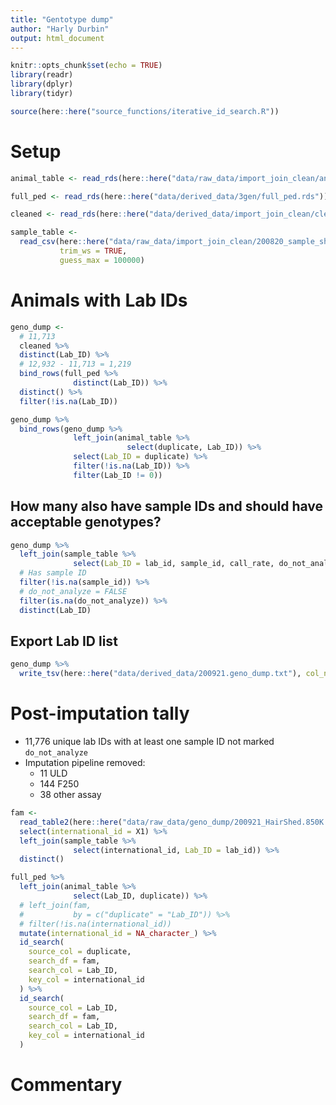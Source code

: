 ```yaml
---
title: "Gentotype dump"
author: "Harly Durbin"
output: html_document
---
```


```r
knitr::opts_chunk$set(echo = TRUE)
library(readr)
library(dplyr)
library(tidyr)

source(here::here("source_functions/iterative_id_search.R"))
```

# Setup

```r
animal_table <- read_rds(here::here("data/raw_data/import_join_clean/animal_table.rds"))
```

```r
full_ped <- read_rds(here::here("data/derived_data/3gen/full_ped.rds"))
```

```r
cleaned <- read_rds(here::here("data/derived_data/import_join_clean/cleaned.rds"))
```

```r
sample_table <- 
  read_csv(here::here("data/raw_data/import_join_clean/200820_sample_sheet.csv"),
           trim_ws = TRUE,
           guess_max = 100000)
```

# Animals with Lab IDs

```r
geno_dump <-
  # 11,713
  cleaned %>% 
  distinct(Lab_ID) %>% 
  # 12,932 - 11,713 = 1,219
  bind_rows(full_ped %>% 
              distinct(Lab_ID)) %>% 
  distinct() %>% 
  filter(!is.na(Lab_ID))

geno_dump %>% 
  bind_rows(geno_dump %>% 
              left_join(animal_table %>% 
                          select(duplicate, Lab_ID)) %>% 
              select(Lab_ID = duplicate) %>% 
              filter(!is.na(Lab_ID)) %>% 
              filter(Lab_ID != 0))
```

## How many also have sample IDs and should have acceptable genotypes?

```r
geno_dump %>% 
  left_join(sample_table %>% 
              select(Lab_ID = lab_id, sample_id, call_rate, do_not_analyze)) %>% 
  # Has sample ID
  filter(!is.na(sample_id)) %>% 
  # do_not_analyze = FALSE
  filter(is.na(do_not_analyze)) %>% 
  distinct(Lab_ID)
```

## Export Lab ID list

```r
geno_dump %>% 
  write_tsv(here::here("data/derived_data/200921.geno_dump.txt"), col_names = FALSE)
```

# Post-imputation tally

* 11,776 unique lab IDs with at least one sample ID not marked `do_not_analyze`
* Imputation pipeline removed:
    + 11 ULD 
    + 144 F250
    + 38 other assay

```r
fam <-
  read_table2(here::here("data/raw_data/geno_dump/200921_HairShed.850K.fam"), col_names = FALSE) %>% 
  select(international_id = X1) %>% 
  left_join(sample_table %>% 
              select(international_id, Lab_ID = lab_id)) %>% 
  distinct()
```

```r
full_ped %>% 
  left_join(animal_table %>% 
              select(Lab_ID, duplicate)) %>% 
  # left_join(fam,
  #           by = c("duplicate" = "Lab_ID")) %>% 
  # filter(!is.na(international_id))
  mutate(international_id = NA_character_) %>% 
  id_search(
    source_col = duplicate,
    search_df = fam,
    search_col = Lab_ID,
    key_col = international_id
  ) %>% 
  id_search(
    source_col = Lab_ID,
    search_df = fam,
    search_col = Lab_ID,
    key_col = international_id
  )  
```



# Commentary

